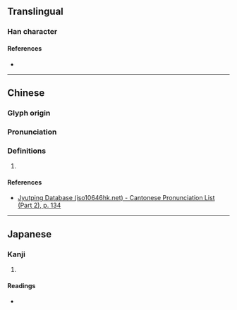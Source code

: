 {{character info}}
==Translingual==

===Han character===
{{Han char|rn=77|rad=止|as=05|sn=9|four=|canj=YMSS|ids=⿰止巨}}

====References====
* {{Han ref|kx=0576.130|dkj=16287|dj=0966.160|hdz=21440.060|uh=6B6B|ud=27499}}

----

==Chinese==
{{zh-forms}}

===Glyph origin===
{{Han etym}}

===Pronunciation===
{{zh-pron
|m=jù
|c=keoi5, geoi6
|mc=y
|oc=y
|cat=
}}

===Definitions===
{{zh-hanzi}}

# {{rfdef|zh}}

====References====
* [http://www.iso10646hk.net/jp/document/download.jsp Jyutping Database (iso10646hk.net) - Cantonese Pronunciation List (Part 2), p. 134]

----

==Japanese==

===Kanji===
{{ja-kanji|grade=|rs=止05}}

# {{rfdef|ja|sort=止05}}

====Readings====
* {{ja-readings|on=きょ,ご|kun=とめる}}